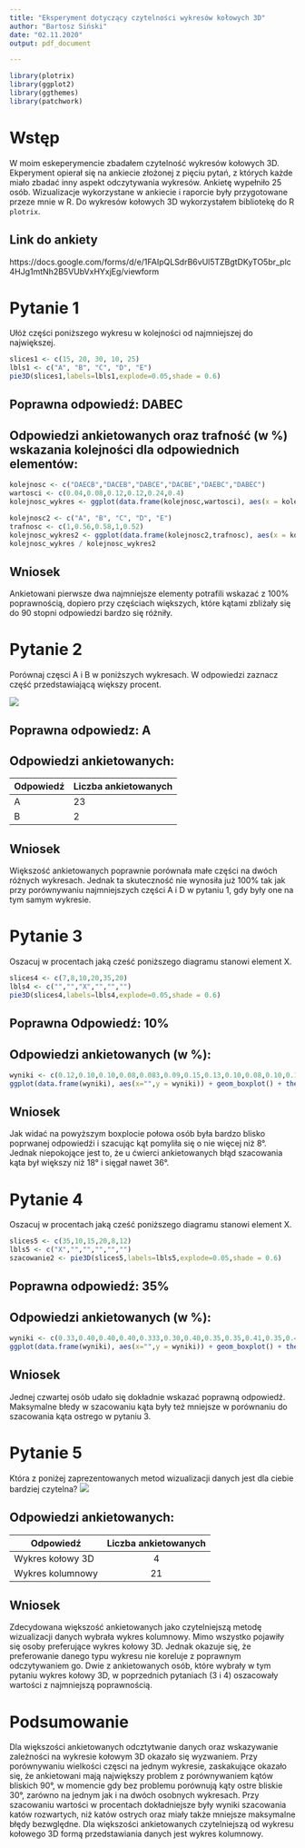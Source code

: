 ```yaml
---
title: "Eksperyment dotyczący czytelności wykresów kołowych 3D"
author: "Bartosz Siński"
date: "02.11.2020"
output: pdf_document

---
```

```r
library(plotrix)
library(ggplot2)
library(ggthemes)
library(patchwork)
```
# Wstęp

W moim eskeperymencie zbadałem czytelność wykresów kołowych 3D. Ekperyment opierał się na ankiecie złożonej z pięciu pytań, z których każde miało zbadać inny aspekt odczytywania wykresów. Ankietę wypełniło 25 osób. Wizualizacje wykorzystane w ankiecie i raporcie były przygotowane przeze mnie w R. Do wykresów kołowych 3D wykorzystałem bibliotekę do R `plotrix`.

## Link do ankiety
https://docs.google.com/forms/d/e/1FAIpQLSdrB6vUl5TZBgtDKyTO5br_plc4HJg1mtNh2B5VUbVxHYxjEg/viewform

\pagebreak

# Pytanie 1
Ułóż części poniższego wykresu w kolejności od najmniejszej do największej.  


```r
slices1 <- c(15, 20, 30, 10, 25)
lbls1 <- c("A", "B", "C", "D", "E")
pie3D(slices1,labels=lbls1,explode=0.05,shade = 0.6)
```

## Poprawna odpowiedź: DABEC


## Odpowiedzi ankietowanych oraz trafność (w %) wskazania kolejności dla odpowiednich elementów:
```r

kolejnosc <- c("DAECB","DACEB","DABCE","DACBE","DAEBC","DABEC")
wartosci <- c(0.04,0.08,0.12,0.12,0.24,0.4)
kolejnosc_wykres <- ggplot(data.frame(kolejnosc,wartosci), aes(x = kolejnosc, y = wartosci)) + geom_bar(stat='identity') + theme_hc() +labs(x = element_blank(),y = element_blank()) + scale_y_continuous(labels = scales::percent) 
```

```r
kolejnosc2 <- c("A", "B", "C", "D", "E")
trafnosc <- c(1,0.56,0.58,1,0.52)
kolejnosc_wykres2 <- ggplot(data.frame(kolejnosc2,trafnosc), aes(x = kolejnosc2, y = trafnosc)) + geom_bar(stat='identity') + theme_hc() +labs(x = element_blank(),y = element_blank()) + scale_y_continuous(labels = scales::percent) 
kolejnosc_wykres / kolejnosc_wykres2
```

## Wniosek
Ankietowani pierwsze dwa najmniejsze elementy potrafili wskazać z 100% poprawnością, dopiero przy częściach większych, które kątami zbliżały się do 90 stopni odpowiedzi bardzo się różniły.

\pagebreak 

# Pytanie 2
Porównaj częsci A i B w poniższych wykresach. W odpowiedzi zaznacz część przedstawiającą większy procent.

![](porownaniec.png)

## Poprawna odpowiedz: A
## Odpowiedzi ankietowanych:

| Odpowiedź | Liczba ankietowanych |
|-----------|----------------------|
| A | 23 |
| B | 2 | 

## Wniosek
Większość ankietowanych poprawnie porównała małe części na dwóch różnych wykresach. Jednak ta skuteczność nie wynosiła już 100% tak jak przy porównywaniu najmniejszych części  A i D w pytaniu 1, gdy były one na tym samym wykresie.
\pagebreak

# Pytanie 3
Oszacuj w procentach jaką cześć  poniższego diagramu stanowi element X.

```r
slices4 <- c(7,8,10,20,35,20)
lbls4 <- c("","","X","","","")
pie3D(slices4,labels=lbls4,explode=0.05,shade = 0.6)
```

## Poprawna Odpowiedź: 10%
## Odpowiedzi ankietowanych (w %):
```r
wyniki <- c(0.12,0.10,0.10,0.08,0.083,0.09,0.15,0.13,0.10,0.08,0.10,0.15,0.1750,0.15,0.20,0.12,0.15,0.167,0.10,0.10,0.15,0.08,0.12,0.12,0.10)
ggplot(data.frame(wyniki), aes(x="",y = wyniki)) + geom_boxplot() + theme_hc() +labs(x = element_blank(),y = element_blank())  + scale_y_continuous(labels = scales::percent)

```

## Wniosek 
Jak widać na powyższym boxplocie połowa osób była bardzo blisko poprwanej odpowiedźi i szacując kąt pomyliła się o nie więcej niż 8°. Jednak niepokojące jest to, że u ćwierci ankietowanych błąd szacowania kąta był większy niż 18° i sięgał nawet 36°.

\pagebreak

# Pytanie 4
Oszacuj w procentach jaką cześć poniższego diagramu stanowi element X.  
```r
slices5 <- c(35,10,15,20,8,12)
lbls5 <- c("X","","","","","")
szacowanie2 <- pie3D(slices5,labels=lbls5,explode=0.05,shade = 0.6)
```

## Poprawna odpowiedź: 35%
## Odpowiedzi ankietowanych (w %): 
```r
wyniki <- c(0.33,0.40,0.40,0.40,0.333,0.30,0.40,0.35,0.35,0.41,0.35,0.40,0.33,0.40,0.30,0.33,0.35,0.40,0.42,0.40,0.38,0.35,0.38,0.35,0.35)
ggplot(data.frame(wyniki), aes(x="",y = wyniki)) + geom_boxplot() + theme_hc() +labs(x = element_blank(),y = element_blank()) + scale_y_continuous(labels = scales::percent)

```

## Wniosek
Jednej czwartej osób udało się dokładnie wskazać poprawną odpowiedź. Maksymalne błedy w szacowaniu kąta były też mniejsze w porównaniu do szacowania kąta ostrego w pytaniu 3. 

\pagebreak

# Pytanie 5
Która z poniżej zaprezentowanych metod wizualizacji danych jest dla ciebie bardziej czytelna? 
![](opinia.png)

## Odpowiedzi ankietowanych:  

| Odpowiedź | Liczba ankietowanych |
|----------|:----------------------:|
| Wykres kołowy 3D | 4 |
| Wykres kolumnowy | 21 | 

## Wniosek 
Zdecydowana większość ankietowanych jako czytelniejszą metodę wizualizacji danych wybrała wykres kolumnowy. Mimo wszystko pojawiły się osoby preferujące wykres kołowy 3D. Jednak okazuje się, że preferowanie danego typu wykresu nie koreluje z poprawnym odczytywaniem go. Dwie z ankietowanych osób, które wybrały w tym pytaniu wykres kołowy 3D, w poprzednich pytaniach (3 i 4) oszacowały wartości z najmniejszą poprawnością.

# Podsumowanie 
Dla większości ankietowanych odcztytwanie danych oraz wskazywanie zależności na wykresie kołowym 3D okazało się wyzwaniem. Przy porównywaniu wielkości częsci na jednym wykresie, zaskakujące okazało się, że ankietowani mają największy problem z porównywaniem kątów bliskich 90°, w momencie gdy bez problemu porównują kąty ostre bliskie 30°, zarówno na jednym jak i na dwóch osobnych wykresach. Przy szacowaniu wartości w procentach dokładniejsze były wyniki szacowania katów rozwartych, niż katów ostrych oraz miały także mniejsze maksymalne błędy bezwględne. Dla większości ankietowanych czytelniejszą od wykresu kołowego 3D formą przedstawiania danych jest wykres kolumnowy.

